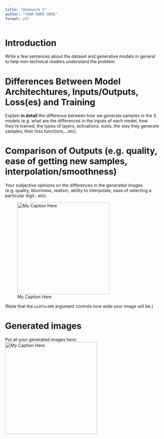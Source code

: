 ```yaml
---
title: "Homework 5"
author: "YOUR NAME HERE"
format: pdf
---
```


# Introduction
Write a few sentences about the dataset and generative models in general to help non-technical readers understand the problem.


# Differences Between Model Architechtures, Inputs/Outputs, Loss(es) and Training

Explain **in detail** the difference between how we generate samples in the 3 models (e.g. what are the differences in the inputs of each model, how they're trained, the types of layers, activations, sizes, the way they generate samples, their loss functions,...etc).


# Comparison of Outputs (e.g. quality, ease of getting new samples, interpolation/smoothness)

Your subjective opinions on the differences in the generated images (e.g. quality, blurriness, realism, ability to interpolate, ease of selecting a particular digit...etc).


![My Caption Here](/Users/cparlett/Desktop/corgi.jpg){width=300}

(Note that the `width=300` argument controls how wide your image will be.)

# Generated images

Put all your generated images here:
![My Caption Here](/Users/cparlett/Desktop/corgi.jpg){width=300}